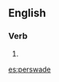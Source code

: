 ==English==

===Verb===
{{en-verb|perswad|ing}}

# {{obsolete spelling of|persuade|lang=en}}

[[es:perswade]]